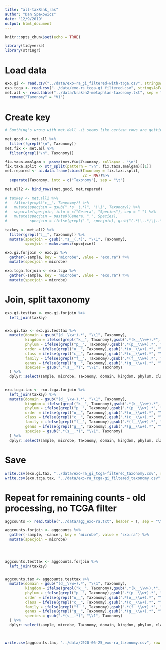 ```yaml
---
title: "all-taxRank_ras"
author: "Dan Spakowicz"
date: "12/9/2019"
output: html_document
---
```


```r
knitr::opts_chunk$set(echo = TRUE)

library(tidyverse)
library(stringr)
```


# Load data
```r
exo.gi <- read.csv("../data/exo-ra_gi_filtered-with-tcga.csv", stringsAsFactors = F)[,-1]
exo.tcga <- read.csv("../data/exo-ra_tcga-gi_filtered.csv", stringsAsFactors = F)
met.all <- read.table("../data/kraken2-metaphlan-taxonomy.txt", sep = "\t", stringsAsFactors = F) %>%
  rename("Taxonomy" = "V1")

```
# Create key

```r
# Somthing's wrong with met.dall -it seems like certain rows are getting pasted together?

met.good <- met.all %>%
  filter(!grepl("\n", Taxonomy))
met.fix <- met.all %>%
  filter(grepl("\n", Taxonomy)) 

fix.taxa.amalgam <- paste(met.fix$Taxonomy, collapse = "\n")
fix.taxa.split <- str_split(pattern = "\n", fix.taxa.amalgam)[[1]]
met.repared <- as.data.frame(cbind(Taxonomy = fix.taxa.split,
                                   V2 = NA))%>%
  separate(Taxonomy, into = c("Taxonomy"), sep = "\t")

met.all2 <- bind_rows(met.good, met.repared)

# taxkey <- met.all2 %>%
#   filter(grepl("s__", Taxonomy)) %>%
#   mutate(specjoin = gsub(".*s__(.*)", "\\1", Taxonomy)) %>%
#   separate(specjoin, into = c("Genera", "Species"), sep = " ") %>%
#   mutate(specjoin = paste0(Genera, ".", Species),
#          specjoin = ifelse(grepl("-", specjoin), gsub("(.*\\..*)\\..*", "\\1", gsub("-", ".", specjoin)), specjoin))

taxkey <- met.all2 %>%
  filter(grepl("s__", Taxonomy)) %>%
  mutate(specjoin = gsub(".*s__(.*)", "\\1", Taxonomy),
         specjoin = make.names(specjoin))
```

```r
exo.gi.forjoin <- exo.gi %>%
  gather(-sample, key = "microbe", value = "exo.ra") %>%
  mutate(specjoin = microbe)

exo.tcga.forjoin <- exo.tcga %>%
  gather(-sample, key = "microbe", value = "exo.ra") %>%
  mutate(specjoin = microbe)

```

# Join, split taxonomy

```r
exo.gi.testtax <- exo.gi.forjoin %>%
  left_join(taxkey)


exo.gi.tax <- exo.gi.testtax %>%
  mutate(domain = gsub("(d__\\w+).*", "\\1", Taxonomy),
         kingdom = ifelse(grepl("k__", Taxonomy),gsub(".*(k__\\w+).*", "\\1", Taxonomy), NA),
         phylum = ifelse(grepl("p__", Taxonomy),gsub(".*(p__\\w+).*", "\\1", Taxonomy), NA),
         order = ifelse(grepl("o__", Taxonomy),gsub(".*(o__\\w+).*", "\\1", Taxonomy), NA),
         class = ifelse(grepl("c__", Taxonomy),gsub(".*(c__\\w+).*", "\\1", Taxonomy), NA),
         family = ifelse(grepl("f__", Taxonomy),gsub(".*(f__\\w+).*", "\\1", Taxonomy), NA),
         genus = ifelse(grepl("g__", Taxonomy),gsub(".*(g__\\w+).*", "\\1", Taxonomy), NA),
         species = gsub(".*(s__.*)", "\\1", Taxonomy)
  ) %>%
  dplyr::select(sample, microbe, Taxonomy, domain, kingdom, phylum, class, order, family, genus, species, exo.ra)


exo.tcga.tax <- exo.tcga.forjoin %>%
  left_join(taxkey) %>%
  mutate(domain = gsub("(d__\\w+).*", "\\1", Taxonomy),
         kingdom = ifelse(grepl("k__", Taxonomy),gsub(".*(k__\\w+).*", "\\1", Taxonomy), NA),
         phylum = ifelse(grepl("p__", Taxonomy),gsub(".*(p__\\w+).*", "\\1", Taxonomy), NA),
         order = ifelse(grepl("o__", Taxonomy),gsub(".*(o__\\w+).*", "\\1", Taxonomy), NA),
         class = ifelse(grepl("c__", Taxonomy),gsub(".*(c__\\w+).*", "\\1", Taxonomy), NA),
         family = ifelse(grepl("f__", Taxonomy),gsub(".*(f__\\w+).*", "\\1", Taxonomy), NA),
         genus = ifelse(grepl("g__", Taxonomy),gsub(".*(g__\\w+).*", "\\1", Taxonomy), NA),
         species = gsub(".*(s__.*)", "\\1", Taxonomy)
  ) %>%
  dplyr::select(sample, microbe, Taxonomy, domain, kingdom, phylum, class, order, family, genus, species, exo.ra)
```

# Save

```r
write.csv(exo.gi.tax, "../data/exo-ra_gi_tcga-filtered_taxonomy.csv", row.names = F)
write.csv(exo.tcga.tax, "../data/exo-ra_tcga-gi_filtered_taxonomy.csv", row.names = F)
```

# Repeat for remaining counts - old processing, no TCGA filter

```r
aggcounts <- read.table("../data/agg_exo-ra.txt", header = T, sep = "\t", stringsAsFactors = F)

aggcounts.forjoin <- aggcounts %>%
  gather(-sample, -cancer, key = "microbe", value = "exo.ra") %>%
  mutate(specjoin = microbe)




aggcounts.testtax <- aggcounts.forjoin %>%
  left_join(taxkey)


aggcounts.tax <- aggcounts.testtax %>%
  mutate(domain = gsub("(d__\\w+).*", "\\1", Taxonomy),
         kingdom = ifelse(grepl("k__", Taxonomy),gsub(".*(k__\\w+).*", "\\1", Taxonomy), NA),
         phylum = ifelse(grepl("p__", Taxonomy),gsub(".*(p__\\w+).*", "\\1", Taxonomy), NA),
         order = ifelse(grepl("o__", Taxonomy),gsub(".*(o__\\w+).*", "\\1", Taxonomy), NA),
         class = ifelse(grepl("c__", Taxonomy),gsub(".*(c__\\w+).*", "\\1", Taxonomy), NA),
         family = ifelse(grepl("f__", Taxonomy),gsub(".*(f__\\w+).*", "\\1", Taxonomy), NA),
         genus = ifelse(grepl("g__", Taxonomy),gsub(".*(g__\\w+).*", "\\1", Taxonomy), NA),
         species = gsub(".*(s__.*)", "\\1", Taxonomy)
  ) %>%
  dplyr::select(sample, microbe, Taxonomy, domain, kingdom, phylum, class, order, family, genus, species, exo.ra)



write.csv(aggcounts.tax, "../data/2020-06-25_exo-ra_taxonomy.csv", row.names = F)
```

